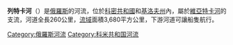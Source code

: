 {{coord|58|58|00|N|50|12|25|E|type:river_source:kolossus-ruwiki|display=title}}
'''列特卡河'''（{{lang-ru|Летка}}）是[[俄羅斯|俄羅斯]]的河流，位於[[科密共和國|科密共和國]]和[[基洛夫州|基洛夫州]]內，屬於[[維亞特卡河|維亞特卡河]]的支流，河道全長260公里，[[流域|流域]]面積3,680平方公里，下游河道可讓船隻航行。

{{Russia-geo-stub}}

[[Category:俄羅斯河流|Category:俄羅斯河流]]
[[Category:科米共和国河流|Category:科米共和国河流]]